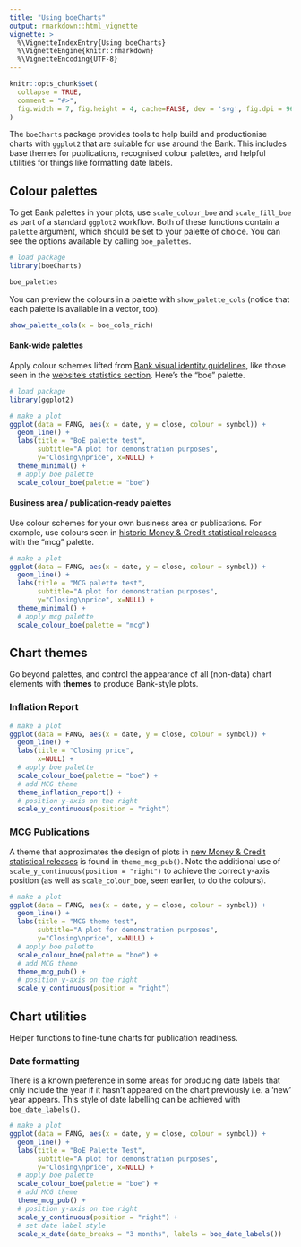 ```yaml
---
title: "Using boeCharts"
output: rmarkdown::html_vignette
vignette: >
  %\VignetteIndexEntry{Using boeCharts}
  %\VignetteEngine{knitr::rmarkdown}
  %\VignetteEncoding{UTF-8}
---
```


```r
knitr::opts_chunk$set(
  collapse = TRUE,
  comment = "#>",
  fig.width = 7, fig.height = 4, cache=FALSE, dev = 'svg', fig.dpi = 96
)

```

The `boeCharts` package provides tools to help build and productionise charts with `ggplot2` that are suitable for use around the Bank. This includes base themes for publications, recognised colour palettes, and helpful utilities for things like formatting date labels.

## Colour palettes

To get Bank palettes in your plots, use `scale_colour_boe` and `scale_fill_boe` as part of a standard `ggplot2` workflow. Both of these functions contain a `palette` argument, which should be set to your palette of choice. You can see the options available by calling `boe_palettes`.

```r
# load package
library(boeCharts)

boe_palettes
```

You can preview the colours in a palette with `show_palette_cols` (notice that each palette is available in a vector, too).

```r
show_palette_cols(x = boe_cols_rich)
```

#### Bank-wide palettes

Apply colour schemes lifted from [Bank visual identity guidelines](http://intranet/BankNews/Pages/Updated-visual-identity-g-636195499604295252.aspx), like those seen in the [website's statistics section](https://www.bankofengland.co.uk/statistics/visual-summaries/effective-interest-rates). Here's the "boe" palette.

```r
# load package
library(ggplot2)

# make a plot
ggplot(data = FANG, aes(x = date, y = close, colour = symbol)) +
  geom_line() +
  labs(title = "BoE palette test",
       subtitle="A plot for demonstration purposes",
       y="Closing\nprice", x=NULL) +
  theme_minimal() +
  # apply boe palette
  scale_colour_boe(palette = "boe")

```

#### Business area / publication-ready palettes

Use colour schemes for your own business area or publications. For example, use colours seen in [historic Money & Credit statistical releases](https://www.bankofengland.co.uk/-/media/boe/files/statistics/money-and-credit/2017/october-2017.pdf?la=en&hash=F91456AC176039665F053EEE634CC2DB6D2DA506) with the "mcg" palette.

```r

# make a plot
ggplot(data = FANG, aes(x = date, y = close, colour = symbol)) +
  geom_line() +
  labs(title = "MCG palette test",
       subtitle="A plot for demonstration purposes",
       y="Closing\nprice", x=NULL) +
  theme_minimal() +
  # apply mcg palette
  scale_colour_boe(palette = "mcg")

```


## Chart themes

Go beyond palettes, and control the appearance of all (non-data) chart elements with **themes** to produce Bank-style plots.

### Inflation Report

```r

# make a plot
ggplot(data = FANG, aes(x = date, y = close, colour = symbol)) +
  geom_line() +
  labs(title = "Closing price",
       x=NULL) +
  # apply boe palette
  scale_colour_boe(palette = "boe") +
  # add MCG theme
  theme_inflation_report() +
  # position y-axis on the right
  scale_y_continuous(position = "right")
```

### MCG Publications

A theme that approximates the design of plots in [new Money & Credit statistical releases](https://www.bankofengland.co.uk/statistics/money-and-credit/2018/may-2018) is found in `theme_mcg_pub()`. Note the additional use of `scale_y_continuous(position = "right")` to achieve the correct y-axis position (as well as `scale_colour_boe`, seen earlier, to do the colours).

```r

# make a plot
ggplot(data = FANG, aes(x = date, y = close, colour = symbol)) +
  geom_line() +
  labs(title = "MCG theme test",
       subtitle="A plot for demonstration purposes",
       y="Closing\nprice", x=NULL) +
  # apply boe palette
  scale_colour_boe(palette = "boe") +
  # add MCG theme
  theme_mcg_pub() +
  # position y-axis on the right
  scale_y_continuous(position = "right")
```


## Chart utilities

Helper functions to fine-tune charts for publication readiness.

### Date formatting

There is a known preference in some areas for producing date labels that only include the year if it hasn't appeared on the chart previously i.e. a 'new' year appears. This style of date labelling can be achieved with `boe_date_labels()`.

```r

# make a plot
ggplot(data = FANG, aes(x = date, y = close, colour = symbol)) +
  geom_line() +
  labs(title = "BoE Palette Test",
       subtitle="A plot for demonstration purposes",
       y="Closing\nprice", x=NULL) +
  # apply boe palette
  scale_colour_boe(palette = "boe") +
  # add MCG theme
  theme_mcg_pub() +
  # position y-axis on the right
  scale_y_continuous(position = "right") +
  # set date label style
  scale_x_date(date_breaks = "3 months", labels = boe_date_labels())
```

